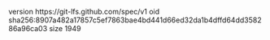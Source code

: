 version https://git-lfs.github.com/spec/v1
oid sha256:8907a482a17857c5ef7863bae4bd441d66ed32da1b4dffd64dd358286a96ca03
size 1949
